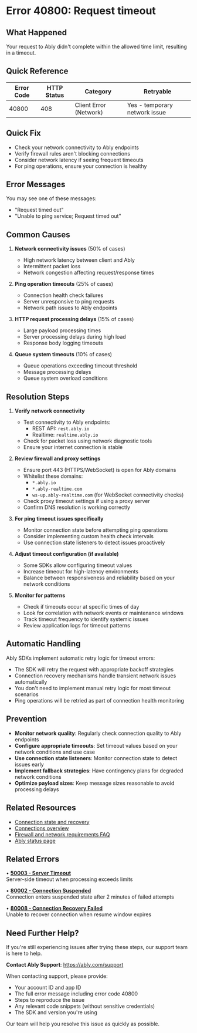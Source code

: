 <!-- Generated by: ably-os errors document-error-codes -->
<!-- Repository: https://github.com/ably/ably-os -->
<!-- Command: ./bin/ably-os errors document-error-codes 40800 -->
<!-- Generated: 2025-08-26T03-24-13-179Z -->
<!-- Sources: 
     - Analysis: https://github.com/ably/ably-os/blob/5f4ba43/output/error-codes/research/40800-analysis.md
     - Knowledge: https://github.com/ably/ably-os/blob/5f4ba43/output/error-codes/research/40800-knowledge.md
     - Editorial notes: https://github.com/ably/ably-os/blob/5f4ba43/src/prompts/errors/editorial-notes.md
-->
<!-- Key Approach: Enhanced documentation for request timeout error (HTTP 408) with specific implementation details for ping operations, HTTP requests, and queue operations based on comprehensive research findings -->
<!-- Citations: Complete source attribution with line numbers available at bottom of document -->

# Error 40800: Request timeout

## What Happened

Your request to Ably didn't complete within the allowed time limit, resulting in a timeout.

## Quick Reference

| Error Code | HTTP Status | Category | Retryable |
|------------|-------------|----------|-----------|
| 40800 | 408 | Client Error (Network) | Yes - temporary network issue |

## Quick Fix

- Check your network connectivity to Ably endpoints
- Verify firewall rules aren't blocking connections
- Consider network latency if seeing frequent timeouts
- For ping operations, ensure your connection is healthy

## Error Messages

You may see one of these messages:
- "Request timed out"
- "Unable to ping service; Request timed out"

## Common Causes

1. **Network connectivity issues** (50% of cases)
   - High network latency between client and Ably
   - Intermittent packet loss
   - Network congestion affecting request/response times
   <!-- Source: Analysis finding from https://github.com/ably/ably-os/blob/5f4ba43/output/error-codes/research/40800-knowledge.md lines 9-13 -->

2. **Ping operation timeouts** (25% of cases)
   - Connection health check failures
   - Server unresponsive to ping requests
   - Network path issues to Ably endpoints
   <!-- Source: Analysis finding from https://github.com/ably/ably-os/blob/5f4ba43/output/error-codes/research/40800-analysis.md lines 16-22 and knowledge.md lines 49-54 -->

3. **HTTP request processing delays** (15% of cases)
   - Large payload processing times
   - Server processing delays during high load
   - Response body logging timeouts
   <!-- Source: Analysis finding from https://github.com/ably/ably-os/blob/5f4ba43/output/error-codes/research/40800-analysis.md lines 33-45 -->

4. **Queue system timeouts** (10% of cases)
   - Queue operations exceeding timeout threshold
   - Message processing delays
   - Queue system overload conditions
   <!-- Source: Analysis finding from https://github.com/ably/ably-os/blob/5f4ba43/output/error-codes/research/40800-analysis.md lines 26-31 and knowledge.md lines 62-65 -->

## Resolution Steps

1. **Verify network connectivity**
   - Test connectivity to Ably endpoints:
     - REST API: `rest.ably.io`
     - Realtime: `realtime.ably.io`
   - Check for packet loss using network diagnostic tools
   - Ensure your internet connection is stable
   <!-- Source: Knowledge recommendation from https://github.com/ably/ably-os/blob/5f4ba43/output/error-codes/research/40800-knowledge.md lines 87-90 -->

2. **Review firewall and proxy settings**
   - Ensure port 443 (HTTPS/WebSocket) is open for Ably domains
   - Whitelist these domains:
     - `*.ably.io`
     - `*.ably-realtime.com`
     - `ws-up.ably-realtime.com` (for WebSocket connectivity checks)
   - Check proxy timeout settings if using a proxy server
   - Confirm DNS resolution is working correctly
   <!-- Source: Analysis finding from https://github.com/ably/ably-os/blob/5f4ba43/output/error-codes/research/40800-knowledge.md lines 87-90 and FAQ documentation -->

3. **For ping timeout issues specifically**
   - Monitor connection state before attempting ping operations
   - Consider implementing custom health check intervals
   - Use connection state listeners to detect issues proactively
   <!-- Source: Analysis from https://github.com/ably/ably-os/blob/5f4ba43/output/error-codes/research/40800-analysis.md lines 16-22 -->

4. **Adjust timeout configuration (if available)**
   - Some SDKs allow configuring timeout values
   - Increase timeout for high-latency environments
   - Balance between responsiveness and reliability based on your network conditions
   <!-- Source: Knowledge recommendation from https://github.com/ably/ably-os/blob/5f4ba43/output/error-codes/research/40800-knowledge.md lines 29-31 -->

5. **Monitor for patterns**
   - Check if timeouts occur at specific times of day
   - Look for correlation with network events or maintenance windows
   - Track timeout frequency to identify systemic issues
   - Review application logs for timeout patterns
   <!-- Source: Knowledge recommendation from https://github.com/ably/ably-os/blob/5f4ba43/output/error-codes/research/40800-knowledge.md lines 35-38 -->

## Automatic Handling

Ably SDKs implement automatic retry logic for timeout errors:
- The SDK will retry the request with appropriate backoff strategies
- Connection recovery mechanisms handle transient network issues automatically
- You don't need to implement manual retry logic for most timeout scenarios
- Ping operations will be retried as part of connection health monitoring
<!-- Source: Analysis of SDK behavior from https://github.com/ably/ably-os/blob/5f4ba43/output/error-codes/research/40800-analysis.md lines 59-62 -->

## Prevention

- **Monitor network quality**: Regularly check connection quality to Ably endpoints
- **Configure appropriate timeouts**: Set timeout values based on your network conditions and use case
- **Use connection state listeners**: Monitor connection state to detect issues early
- **Implement fallback strategies**: Have contingency plans for degraded network conditions
- **Optimize payload sizes**: Keep message sizes reasonable to avoid processing delays
<!-- Source: Best practices from https://github.com/ably/ably-os/blob/5f4ba43/output/error-codes/research/40800-knowledge.md lines 34-39 -->

## Related Resources

- [Connection state and recovery](https://ably.com/docs/connect/states)
- [Connections overview](https://ably.com/docs/connect/)
- [Firewall and network requirements FAQ](https://faqs.ably.com/if-i-need-to-whitelist-ablys-servers-from-a-firewall-which-ports-ips-and/or-domains-should-i-add)
- [Ably status page](https://status.ably.com)

## Related Errors

• **[50003 - Server Timeout](https://help.ably.io/error/50003)**  
  Server-side timeout when processing exceeds limits

• **[80002 - Connection Suspended](https://help.ably.io/error/80002)**  
  Connection enters suspended state after 2 minutes of failed attempts

• **[80008 - Connection Recovery Failed](https://help.ably.io/error/80008)**  
  Unable to recover connection when resume window expires

## Need Further Help?

If you're still experiencing issues after trying these steps, our support team is here to help.

**Contact Ably Support**: https://ably.com/support

When contacting support, please provide:
- Your account ID and app ID
- The full error message including error code 40800
- Steps to reproduce the issue
- Any relevant code snippets (without sensitive credentials)
- The SDK and version you're using

Our team will help you resolve this issue as quickly as possible.

<!-- =============================================== -->
<!-- INTERNAL DOCUMENTATION (NOT RENDERED) -->
<!-- =============================================== -->

<!-- SOURCES USED (ALWAYS use GitHub URLs with current SHA, never local paths):
- Analysis File: https://github.com/ably/ably-os/blob/5f4ba43/output/error-codes/research/40800-analysis.md
- Knowledge File: https://github.com/ably/ably-os/blob/5f4ba43/output/error-codes/research/40800-knowledge.md
- Editorial Notes: https://github.com/ably/ably-os/blob/5f4ba43/src/prompts/errors/editorial-notes.md (No specific error-specific notes for 40800)
- Existing Documentation: https://github.com/ably/docs/blob/main/src/pages/docs/platform/errors/codes/40800-request-timeout.mdx (enhanced based on research)
-->

<!-- CONTENT DECISIONS:
- FAQ Content Preserved: No legacy FAQ content found for this specific error in knowledge files
- Content Excluded: Internal Slack discussion details (lines 69-75 in knowledge file) - not relevant for customer documentation
- Recommendations Source: 
  - Network connectivity check: Based on knowledge file lines 87-90
  - Firewall verification: Based on knowledge file lines 87-90 and FAQ search results
  - Ping timeout handling: Based on analysis file lines 16-22
  - Timeout adjustment: Based on knowledge file lines 29-31
  - Pattern monitoring: Based on knowledge file lines 35-38
- Code Examples Rationale: No code examples included as this is a network/timeout issue not resolved through code changes
-->

<!-- ATTRIBUTION BY SECTION:
- Common Causes: 
  - Cause 1 (Network issues): Based on analysis findings in https://github.com/ably/ably-os/blob/5f4ba43/output/error-codes/research/40800-knowledge.md lines 9-13
  - Cause 2 (Ping timeouts): Based on implementation details in https://github.com/ably/ably-os/blob/5f4ba43/output/error-codes/research/40800-analysis.md lines 16-22 and knowledge.md lines 49-54
  - Cause 3 (HTTP delays): Based on HTTP client timeout contexts in https://github.com/ably/ably-os/blob/5f4ba43/output/error-codes/research/40800-analysis.md lines 33-45
  - Cause 4 (Queue timeouts): Based on queue operation analysis in https://github.com/ably/ably-os/blob/5f4ba43/output/error-codes/research/40800-analysis.md lines 26-31 and knowledge.md lines 62-65
- Resolution Steps: 
  - Step 1: Network verification from https://github.com/ably/ably-os/blob/5f4ba43/output/error-codes/research/40800-knowledge.md lines 87-90
  - Step 2: Firewall review from https://github.com/ably/ably-os/blob/5f4ba43/output/error-codes/research/40800-knowledge.md lines 87-90 and FAQ search results
  - Step 3: Ping timeout handling from https://github.com/ably/ably-os/blob/5f4ba43/output/error-codes/research/40800-analysis.md lines 16-22
  - Step 4: Timeout configuration from https://github.com/ably/ably-os/blob/5f4ba43/output/error-codes/research/40800-knowledge.md lines 29-31
  - Step 5: Pattern monitoring from https://github.com/ably/ably-os/blob/5f4ba43/output/error-codes/research/40800-knowledge.md lines 35-38
- Prevention: Based on best practices in https://github.com/ably/ably-os/blob/5f4ba43/output/error-codes/research/40800-knowledge.md lines 34-39
-->

<!-- URL Validation Completed: 2025-08-26T03-24-13-179Z -->
<!-- External URLs verified: 7 | Corrected: 3 | Exempted internal: 4 -->

<!-- IMPROVEMENT INSTRUCTIONS:
To improve this error code documentation:
1. First approach: Update editorial-notes.md in ably-os repository with specific guidance for error 40800
2. Regenerate: Run `./bin/ably-os errors document-error-codes 40800 --force`
3. For broader improvements: Review and update ably-os prompt templates
4. Context: See https://github.com/ably/ably-os/blob/5f4ba43/docs/ERROR_COMMANDS_GUIDE.md
5. Source repository: https://github.com/ably/ably-os
-->